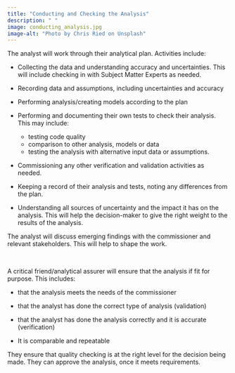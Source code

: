 ```yaml
---
title: "Conducting and Checking the Analysis"
description: " "
image: conducting_analysis.jpg
image-alt: "Photo by Chris Ried on Unsplash"
---
```


The analyst will work through their analytical plan. Activities include:  

-	Collecting the data and understanding accuracy and uncertainties. This will include checking in with Subject Matter Experts as needed.

-	Recording data and assumptions, including uncertainties and accuracy

-	Performing analysis/creating models according to the plan

-	Performing and documenting their own tests to check their analysis. This may include: 

    * testing code quality  
    *	comparison to other analysis, models or data
    *	testing the analysis with alternative input data or assumptions.
 
-	Commissioning any other verification and validation activities as needed. 

-	Keeping a record of their analysis and tests, noting any differences from the plan.

-	Understanding all sources of uncertainty and the impact it has on the analysis. This
will help the decision-maker to give the right weight to the results of the analysis.

The analyst will discuss emerging findings with the commissioner and relevant stakeholders. This will help to shape the work.

::: {.callout-note title="Conducting Analysis Assurance" appearance="minimal" icon=false}
<br>

A critical friend/analytical assurer will ensure that the analysis if fit for purpose. This includes:

-	that the analysis meets the needs of the commissioner

-	that the analyst has done the correct type of analysis (validation)

-	that the analyst has done the analysis correctly and it is accurate (verification)

-	It is comparable and repeatable

They ensure that quality checking is at the right level for the decision being made. They can approve the analysis, once it meets requirements.

:::
